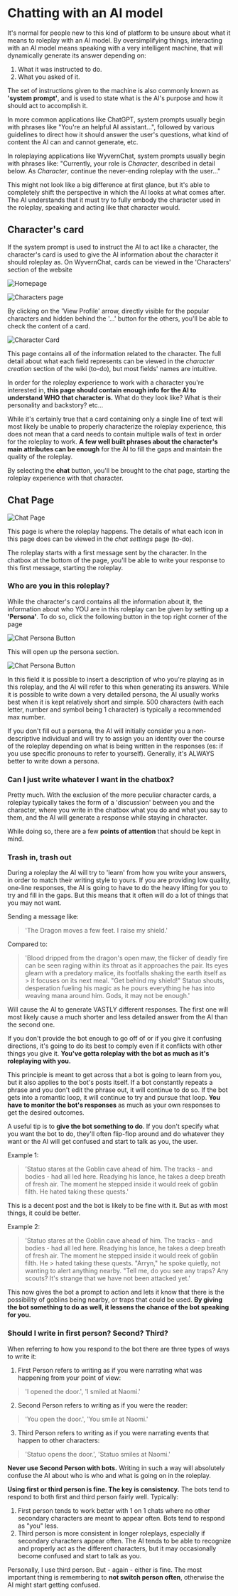 # Chatting with an AI model

It's normal for people new to this kind of platform to be unsure about what it means to roleplay with an AI model.
By oversimplifying things, interacting with an AI model means speaking with a very intelligent machine, that will dynamically generate its answer depending on:
1) What it was instructed to do.
2) What you asked of it.

The set of instructions given to the machine is also commonly known as **'system prompt'**, and is used to state what is the AI's purpose and how it should act to accomplish it.

In more common applications like ChatGPT, system prompts usually begin with phrases like "You're an helpful AI assistant...", followed by various guidelines to direct how it should answer the user's questions, what kind of content the AI can and cannot generate, etc.

In roleplaying applications like WyvernChat, system prompts usually begin with phrases like: "Currently, your role is *Character*, described in detail below. As *Character*, continue the never-ending roleplay with the user..."

This might not look like a big difference at first glance, but it's able to completely shift the perspective in which the AI looks at what comes after. The AI understands that it must try to fully embody the character used in the roleplay, speaking and acting like that character would.

## Character's card

If the system prompt is used to instruct the AI to act like a character, the character's card is used to give the AI information about the character it should roleplay as. On WyvernChat, cards can be viewed in the 'Characters' section of the website

![Homepage](../../assets/Chat-mode_Homepage.png)

![Characters page](../../assets/Chat-mode_CharactersPage.png)

By clicking on the 'View Profile' arrow, directly visible for the popular characters and hidden behind the '...' button for the others, you'll be able to check the content of a card.

![Character Card](../../assets/Chat-mode_CharactersCard.png)

This page contains all of the information related to the character. The full detail about what each field represents can be viewed in the *character creation* section of the wiki (to-do), but most fields' names are intuitive.

In order for the roleplay experience to work with a character you're interested in, **this page should contain enough info for the AI to understand WHO that character is.** What do they look like? What is their personality and backstory? etc…

While it's certainly true that a card containing only a single line of text will most likely be unable to properly characterize the roleplay experience, this does not mean that a card needs to contain multiple walls of text in order for the roleplay to work. **A few well built phrases about the character's main attributes can be enough** for the AI to fill the gaps and maintain the quality of the roleplay.

By selecting the **chat** button, you'll be brought to the chat page, starting the roleplay experience with that character.

## Chat Page

![Chat Page](../../assets/Chat-mode_ChatPage.png)

This page is where the roleplay happens. The details of what each icon in this page does can be viewed in the *chat settings* page (to-do).

The roleplay starts with a first message sent by the character. In the chatbox at the bottom of the page, you'll be able to write your response to this first message, starting the roleplay.

### Who are you in this roleplay?

While the character's card contains all the information about it, the information about who YOU are in this roleplay can be given by setting up a **'Persona'**. To do so, click the following button in the top right corner of the page

![Chat Persona Button](../../assets/Chat-mode_ChatPagePersonaButton.png)

This will open up the persona section.

![Chat Persona Button](../../assets/Chat-mode_ChatPagePersonaField.png)

In this field it is possible to insert a description of who you're playing as in this roleplay, and the AI will refer to this when generating its answers. While it is possible to write down a very detailed persona, the AI usually works best when it is kept relatively short and simple. 500 characters (with each letter, number and symbol being 1 character) is typically a recommended max number.

If you don't fill out a persona, the AI will initially consider you a non-descriptive individual and will try to assign you an identity over the course of the roleplay depending on what is being written in the responses (es: if you use specific pronouns to refer to yourself). Generally, it's ALWAYS better to write down a persona.

### Can I just write whatever I want in the chatbox?

Pretty much. With the exclusion of the more peculiar character cards, a roleplay typically takes the form of a 'discussion' between you and the character, where you write in the chatbox what you do and what you say to them, and the AI will generate a response while staying in character.

While doing so, there are a few **points of attention** that should be kept in mind.

### Trash in, trash out

During a roleplay the AI will try to 'learn' from how you write your answers, in order to match their writing style to yours. If you are providing low quality, one-line responses, the AI is going to have to do the heavy lifting for you to try and fill in the gaps. But this means that it often will do a lot of things that you may not want.

Sending a message like: 
> 'The Dragon moves a few feet. I raise my shield.'

Compared to: 
> 'Blood dripped from the dragon's open maw, the flicker of deadly fire can be seen raging within its throat as it approaches the pair. Its eyes gleam with a predatory malice, its footfalls shaking the earth itself as > it focuses on its next meal. "Get behind my shield!" Statuo shouts, desperation fueling his magic as he pours everything he has into weaving mana around him. Gods, it may not be enough.'

Will cause the AI to generate VASTLY different responses. The first one will most likely cause a much shorter and less detailed answer from the AI than the second one.

If you don't provide the bot enough to go off of or if you give it confusing directions, it's going to do its best to comply even if it conflicts with other things you give it. **You've gotta roleplay with the bot as much as it's roleplaying with you.**

This principle is meant to get across that a bot is going to learn from you, but it also applies to the bot's posts itself. If a bot constantly repeats a phrase and you don't edit the phrase out, it will continue to do so. If the bot gets into a romantic loop, it will continue to try and pursue that loop. **You have to monitor the bot's responses** as much as your own responses to get the desired outcomes.

A useful tip is to **give the bot something to do**. If you don't specify what you want the bot to do, they'll often flip-flop around and do whatever they want or the AI will get confused and start to talk as you, the user.

Example 1: 
> 'Statuo stares at the Goblin cave ahead of him. The tracks - and bodies - had all led here. Readying his lance, he takes a deep breath of fresh air. The moment he stepped inside it would reek of goblin filth. He hated taking these quests.'

This is a decent post and the bot is likely to be fine with it. But as with most things, it could be better.

Example 2: 
> 'Statuo stares at the Goblin cave ahead of him. The tracks - and bodies - had all led here. Readying his lance, he takes a deep breath of fresh air. The moment he stepped inside it would reek of goblin filth. He > hated taking these quests. "Arryn," he spoke quietly, not wanting to alert anything nearby. "Tell me, do you see any traps? Any scouts? It's strange that we have not been attacked yet.'

This now gives the bot a prompt to action and lets it know that there is the possibility of goblins being nearby, or traps that could be used. **By giving the bot something to do as well, it lessens the chance of the bot speaking for you.**

### Should I write in first person? Second? Third?

When referring to how you respond to the bot there are three types of ways to write it:

1) First Person refers to writing as if you were narrating what was happening from your point of view: 
> 'I opened the door.', 'I smiled at Naomi.'
2) Second Person refers to writing as if you were the reader: 
> 'You open the door.', 'You smile at Naomi.'
3) Third Person refers to writing as if you were narrating events that happen to other characters: 
> 'Statuo opens the door.', 'Statuo smiles at Naomi.'

**Never use Second Person with bots.** Writing in such a way will absolutely confuse the AI about who is who and what is going on in the roleplay.

**Using first or third person is fine. The key is consistency.** The bots tend to respond to both first and third person fairly well. Typically:

1) First person tends to work better with 1 on 1 chats where no other secondary characters are meant to appear often. Bots tend to respond as "you" less.
3) Third person is more consistent in longer roleplays, especially if secondary characters appear often. The AI tends to be able to recognize and properly act as the different characters, but it may occasionally become confused and start to talk as you.

Personally, I use third person. But - again - either is fine. The most important thing is remembering to **not switch person often**, otherwise the AI might start getting confused.